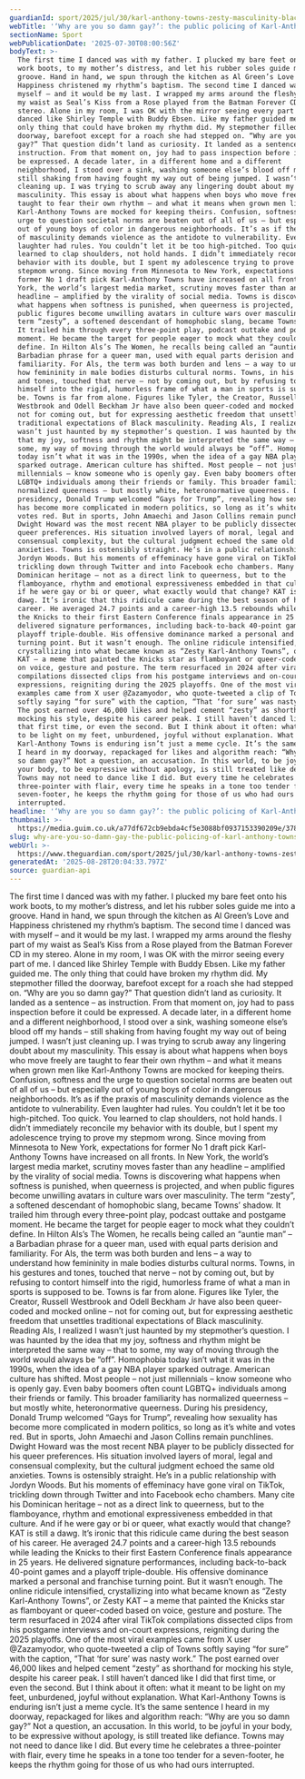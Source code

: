 ```yaml
---
guardianId: sport/2025/jul/30/karl-anthony-towns-zesty-masculinity-black-joy
webTitle: '‘Why are you so damn gay?’: the public policing of Karl-Anthony Towns’ joy'
sectionName: Sport
webPublicationDate: '2025-07-30T08:00:56Z'
bodyText: >-
  The first time I danced was with my father. I plucked my bare feet onto his
  work boots, to my mother’s distress, and let his rubber soles guide me into a
  groove. Hand in hand, we spun through the kitchen as Al Green’s Love and
  Happiness christened my rhythm’s baptism. The second time I danced was with
  myself – and it would be my last. I wrapped my arms around the fleshy part of
  my waist as Seal’s Kiss from a Rose played from the Batman Forever CD in my
  stereo. Alone in my room, I was OK with the mirror seeing every part of me. I
  danced like Shirley Temple with Buddy Ebsen. Like my father guided me. The
  only thing that could have broken my rhythm did. My stepmother filled the
  doorway, barefoot except for a roach she had stepped on. “Why are you so damn
  gay?” That question didn’t land as curiosity. It landed as a sentence – as
  instruction. From that moment on, joy had to pass inspection before it could
  be expressed. A decade later, in a different home and a different
  neighborhood, I stood over a sink, washing someone else’s blood off my hands –
  still shaking from having fought my way out of being jumped. I wasn’t just
  cleaning up. I was trying to scrub away any lingering doubt about my
  masculinity. This essay is about what happens when boys who move freely are
  taught to fear their own rhythm – and what it means when grown men like
  Karl-Anthony Towns are mocked for keeping theirs. Confusion, softness and the
  urge to question societal norms are beaten out of all of us – but especially
  out of young boys of color in dangerous neighborhoods. It’s as if the praxis
  of masculinity demands violence as the antidote to vulnerability. Even
  laughter had rules. You couldn’t let it be too high-pitched. Too quick. You
  learned to clap shoulders, not hold hands. I didn’t immediately reconcile my
  behavior with its double, but I spent my adolescence trying to prove my
  stepmom wrong. Since moving from Minnesota to New York, expectations for
  former No 1 draft pick Karl-Anthony Towns have increased on all fronts. In New
  York, the world’s largest media market, scrutiny moves faster than any
  headline – amplified by the virality of social media. Towns is discovering
  what happens when softness is punished, when queerness is projected, and when
  public figures become unwilling avatars in culture wars over masculinity. The
  term “zesty”, a softened descendant of homophobic slang, became Towns’ shadow.
  It trailed him through every three-point play, podcast outtake and postgame
  moment. He became the target for people eager to mock what they couldn’t
  define. In Hilton Als’s The Women, he recalls being called an “auntie man” – a
  Barbadian phrase for a queer man, used with equal parts derision and
  familiarity. For Als, the term was both burden and lens – a way to understand
  how femininity in male bodies disturbs cultural norms. Towns, in his gestures
  and tones, touched that nerve – not by coming out, but by refusing to contort
  himself into the rigid, humorless frame of what a man in sports is supposed to
  be. Towns is far from alone. Figures like Tyler, the Creator, Russell
  Westbrook and Odell Beckham Jr have also been queer-coded and mocked online –
  not for coming out, but for expressing aesthetic freedom that unsettles
  traditional expectations of Black masculinity. Reading Als, I realized I
  wasn’t just haunted by my stepmother’s question. I was haunted by the idea
  that my joy, softness and rhythm might be interpreted the same way – that to
  some, my way of moving through the world would always be “off”. Homophobia
  today isn’t what it was in the 1990s, when the idea of a gay NBA player
  sparked outrage. American culture has shifted. Most people – not just
  millennials – know someone who is openly gay. Even baby boomers often count
  LGBTQ+ individuals among their friends or family. This broader familiarity has
  normalized queerness – but mostly white, heteronormative queerness. During his
  presidency, Donald Trump welcomed “Gays for Trump”, revealing how sexuality
  has become more complicated in modern politics, so long as it’s white and
  votes red. But in sports, John Amaechi and Jason Collins remain punchlines.
  Dwight Howard was the most recent NBA player to be publicly dissected for his
  queer preferences. His situation involved layers of moral, legal and
  consensual complexity, but the cultural judgment echoed the same old
  anxieties. Towns is ostensibly straight. He’s in a public relationship with
  Jordyn Woods. But his moments of effeminacy have gone viral on TikTok,
  trickling down through Twitter and into Facebook echo chambers. Many cite his
  Dominican heritage – not as a direct link to queerness, but to the
  flamboyance, rhythm and emotional expressiveness embedded in that culture. And
  if he were gay or bi or queer, what exactly would that change? KAT is still a
  dawg. It’s ironic that this ridicule came during the best season of his
  career. He averaged 24.7 points and a career-high 13.5 rebounds while leading
  the Knicks to their first Eastern Conference finals appearance in 25 years. He
  delivered signature performances, including back-to-back 40-point games and a
  playoff triple-double. His offensive dominance marked a personal and franchise
  turning point. But it wasn’t enough. The online ridicule intensified,
  crystallizing into what became known as “Zesty Karl-Anthony Towns”, or Zesty
  KAT – a meme that painted the Knicks star as flamboyant or queer-coded based
  on voice, gesture and posture. The term resurfaced in 2024 after viral TikTok
  compilations dissected clips from his postgame interviews and on-court
  expressions, reigniting during the 2025 playoffs. One of the most viral
  examples came from X user @Zazamyodor, who quote-tweeted a clip of Towns
  softly saying “for sure” with the caption, “That ‘for sure’ was nasty work.”
  The post earned over 46,000 likes and helped cement “zesty” as shorthand for
  mocking his style, despite his career peak. I still haven’t danced like I did
  that first time, or even the second. But I think about it often: what it meant
  to be light on my feet, unburdened, joyful without explanation. What
  Karl-Anthony Towns is enduring isn’t just a meme cycle. It’s the same sentence
  I heard in my doorway, repackaged for likes and algorithm reach: “Why are you
  so damn gay?” Not a question, an accusation. In this world, to be joyful in
  your body, to be expressive without apology, is still treated like defiance.
  Towns may not need to dance like I did. But every time he celebrates a
  three-pointer with flair, every time he speaks in a tone too tender for a
  seven-footer, he keeps the rhythm going for those of us who had ours
  interrupted.
headline: '‘Why are you so damn gay?’: the public policing of Karl-Anthony Towns’ joy'
thumbnail: >-
  https://media.guim.co.uk/a77df672cb9ebda4cf5e3088bf0937153390209e/378_0_3766_3014/500.jpg
slug: why-are-you-so-damn-gay-the-public-policing-of-karl-anthony-towns-joy
webUrl: >-
  https://www.theguardian.com/sport/2025/jul/30/karl-anthony-towns-zesty-masculinity-black-joy
generatedAt: '2025-08-28T20:04:33.797Z'
source: guardian-api
---
```

The first time I danced was with my father. I plucked my bare feet onto his work boots, to my mother’s distress, and let his rubber soles guide me into a groove. Hand in hand, we spun through the kitchen as Al Green’s Love and Happiness christened my rhythm’s baptism. The second time I danced was with myself – and it would be my last. I wrapped my arms around the fleshy part of my waist as Seal’s Kiss from a Rose played from the Batman Forever CD in my stereo. Alone in my room, I was OK with the mirror seeing every part of me. I danced like Shirley Temple with Buddy Ebsen. Like my father guided me. The only thing that could have broken my rhythm did. My stepmother filled the doorway, barefoot except for a roach she had stepped on. “Why are you so damn gay?” That question didn’t land as curiosity. It landed as a sentence – as instruction. From that moment on, joy had to pass inspection before it could be expressed. A decade later, in a different home and a different neighborhood, I stood over a sink, washing someone else’s blood off my hands – still shaking from having fought my way out of being jumped. I wasn’t just cleaning up. I was trying to scrub away any lingering doubt about my masculinity. This essay is about what happens when boys who move freely are taught to fear their own rhythm – and what it means when grown men like Karl-Anthony Towns are mocked for keeping theirs. Confusion, softness and the urge to question societal norms are beaten out of all of us – but especially out of young boys of color in dangerous neighborhoods. It’s as if the praxis of masculinity demands violence as the antidote to vulnerability. Even laughter had rules. You couldn’t let it be too high-pitched. Too quick. You learned to clap shoulders, not hold hands. I didn’t immediately reconcile my behavior with its double, but I spent my adolescence trying to prove my stepmom wrong. Since moving from Minnesota to New York, expectations for former No 1 draft pick Karl-Anthony Towns have increased on all fronts. In New York, the world’s largest media market, scrutiny moves faster than any headline – amplified by the virality of social media. Towns is discovering what happens when softness is punished, when queerness is projected, and when public figures become unwilling avatars in culture wars over masculinity. The term “zesty”, a softened descendant of homophobic slang, became Towns’ shadow. It trailed him through every three-point play, podcast outtake and postgame moment. He became the target for people eager to mock what they couldn’t define. In Hilton Als’s The Women, he recalls being called an “auntie man” – a Barbadian phrase for a queer man, used with equal parts derision and familiarity. For Als, the term was both burden and lens – a way to understand how femininity in male bodies disturbs cultural norms. Towns, in his gestures and tones, touched that nerve – not by coming out, but by refusing to contort himself into the rigid, humorless frame of what a man in sports is supposed to be. Towns is far from alone. Figures like Tyler, the Creator, Russell Westbrook and Odell Beckham Jr have also been queer-coded and mocked online – not for coming out, but for expressing aesthetic freedom that unsettles traditional expectations of Black masculinity. Reading Als, I realized I wasn’t just haunted by my stepmother’s question. I was haunted by the idea that my joy, softness and rhythm might be interpreted the same way – that to some, my way of moving through the world would always be “off”. Homophobia today isn’t what it was in the 1990s, when the idea of a gay NBA player sparked outrage. American culture has shifted. Most people – not just millennials – know someone who is openly gay. Even baby boomers often count LGBTQ+ individuals among their friends or family. This broader familiarity has normalized queerness – but mostly white, heteronormative queerness. During his presidency, Donald Trump welcomed “Gays for Trump”, revealing how sexuality has become more complicated in modern politics, so long as it’s white and votes red. But in sports, John Amaechi and Jason Collins remain punchlines. Dwight Howard was the most recent NBA player to be publicly dissected for his queer preferences. His situation involved layers of moral, legal and consensual complexity, but the cultural judgment echoed the same old anxieties. Towns is ostensibly straight. He’s in a public relationship with Jordyn Woods. But his moments of effeminacy have gone viral on TikTok, trickling down through Twitter and into Facebook echo chambers. Many cite his Dominican heritage – not as a direct link to queerness, but to the flamboyance, rhythm and emotional expressiveness embedded in that culture. And if he were gay or bi or queer, what exactly would that change? KAT is still a dawg. It’s ironic that this ridicule came during the best season of his career. He averaged 24.7 points and a career-high 13.5 rebounds while leading the Knicks to their first Eastern Conference finals appearance in 25 years. He delivered signature performances, including back-to-back 40-point games and a playoff triple-double. His offensive dominance marked a personal and franchise turning point. But it wasn’t enough. The online ridicule intensified, crystallizing into what became known as “Zesty Karl-Anthony Towns”, or Zesty KAT – a meme that painted the Knicks star as flamboyant or queer-coded based on voice, gesture and posture. The term resurfaced in 2024 after viral TikTok compilations dissected clips from his postgame interviews and on-court expressions, reigniting during the 2025 playoffs. One of the most viral examples came from X user @Zazamyodor, who quote-tweeted a clip of Towns softly saying “for sure” with the caption, “That ‘for sure’ was nasty work.” The post earned over 46,000 likes and helped cement “zesty” as shorthand for mocking his style, despite his career peak. I still haven’t danced like I did that first time, or even the second. But I think about it often: what it meant to be light on my feet, unburdened, joyful without explanation. What Karl-Anthony Towns is enduring isn’t just a meme cycle. It’s the same sentence I heard in my doorway, repackaged for likes and algorithm reach: “Why are you so damn gay?” Not a question, an accusation. In this world, to be joyful in your body, to be expressive without apology, is still treated like defiance. Towns may not need to dance like I did. But every time he celebrates a three-pointer with flair, every time he speaks in a tone too tender for a seven-footer, he keeps the rhythm going for those of us who had ours interrupted.
